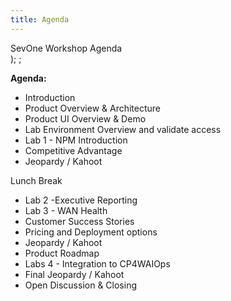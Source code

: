 ```yaml
---
title: Agenda
---
```

  <span>
    SevOne Workshop Agenda <br />
  </span>
);
;

**Agenda:** 
* Introduction
* Product Overview & Architecture
* Product UI Overview & Demo 
* Lab Environment Overview and validate access
* Lab 1 - NPM Introduction
* Competitive Advantage
* Jeopardy / Kahoot


Lunch Break


* Lab 2 -Executive Reporting
* Lab 3 - WAN Health 
* Customer Success Stories 
* Pricing and Deployment options
* Jeopardy / Kahoot
* Product Roadmap 
* Labs 4 - Integration to CP4WAIOps
* Final Jeopardy / Kahoot
* Open Discussion & Closing








